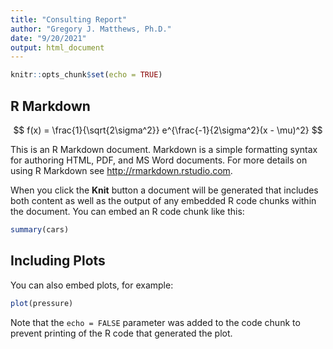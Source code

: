 ```yaml
---
title: "Consulting Report"
author: "Gregory J. Matthews, Ph.D."
date: "9/20/2021"
output: html_document
---
```


```r
knitr::opts_chunk$set(echo = TRUE)
```

## R Markdown

$$
f(x) = \frac{1}{\sqrt{2\sigma^2}} e^{\frac{-1}{2\sigma^2}(x - \mu)^2}
$$

This is an R Markdown document. Markdown is a simple formatting syntax for authoring HTML, PDF, and MS Word documents. For more details on using R Markdown see <http://rmarkdown.rstudio.com>.

When you click the **Knit** button a document will be generated that includes both content as well as the output of any embedded R code chunks within the document. You can embed an R code chunk like this:

```r
summary(cars)
```

## Including Plots

You can also embed plots, for example:

```r
plot(pressure)
```

Note that the `echo = FALSE` parameter was added to the code chunk to prevent printing of the R code that generated the plot.
